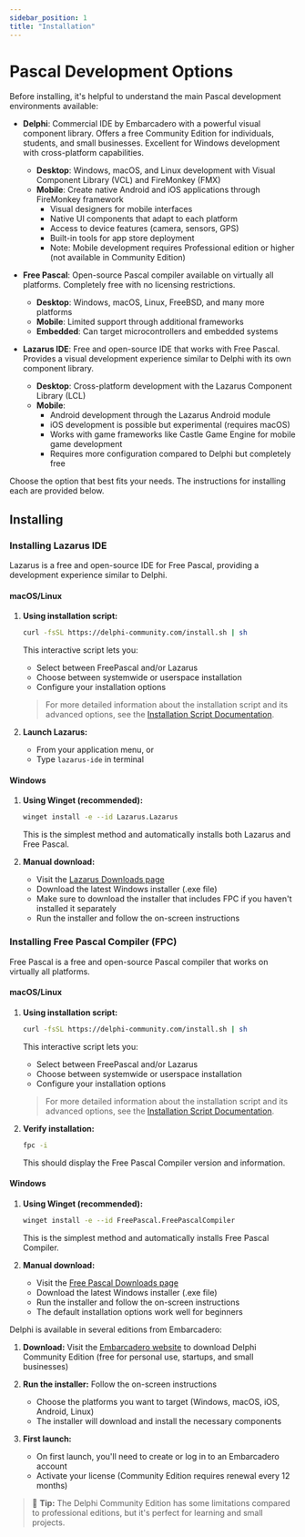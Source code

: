 ```yaml
---
sidebar_position: 1
title: "Installation"
---
```



# Pascal Development Options

Before installing, it's helpful to understand the main Pascal development environments available:

- **Delphi**: Commercial IDE by Embarcadero with a powerful visual component library. Offers a free Community Edition for individuals, students, and small businesses. Excellent for Windows development with cross-platform capabilities.
  - **Desktop**: Windows, macOS, and Linux development with Visual Component Library (VCL) and FireMonkey (FMX)
  - **Mobile**: Create native Android and iOS applications through FireMonkey framework
    - Visual designers for mobile interfaces
    - Native UI components that adapt to each platform
    - Access to device features (camera, sensors, GPS)
    - Built-in tools for app store deployment
    - Note: Mobile development requires Professional edition or higher (not available in Community Edition)

- **Free Pascal**: Open-source Pascal compiler available on virtually all platforms. Completely free with no licensing restrictions.
  - **Desktop**: Windows, macOS, Linux, FreeBSD, and many more platforms
  - **Mobile**: Limited support through additional frameworks
  - **Embedded**: Can target microcontrollers and embedded systems

- **Lazarus IDE**: Free and open-source IDE that works with Free Pascal. Provides a visual development experience similar to Delphi with its own component library.
  - **Desktop**: Cross-platform development with the Lazarus Component Library (LCL)
  - **Mobile**: 
    - Android development through the Lazarus Android module
    - iOS development is possible but experimental (requires macOS)
    - Works with game frameworks like Castle Game Engine for mobile game development
    - Requires more configuration compared to Delphi but completely free

Choose the option that best fits your needs. The instructions for installing each are provided below.

## Installing

<Tabs>
  <TabItem value="lazarus" label="Lazarus IDE" default>

### Installing Lazarus IDE

Lazarus is a free and open-source IDE for Free Pascal, providing a development experience similar to Delphi.

#### macOS/Linux
1. **Using installation script:**
   ```bash
   curl -fsSL https://delphi-community.com/install.sh | sh
   ```
   This interactive script lets you:
   - Select between FreePascal and/or Lazarus
   - Choose between systemwide or userspace installation
   - Configure your installation options

   > For more detailed information about the installation script and its advanced options, see the [Installation Script Documentation](/docs/advanced/installation-script).

2. **Launch Lazarus:**
   - From your application menu, or
   - Type `lazarus-ide` in terminal

#### Windows
1. **Using Winget (recommended):**
   ```bash
   winget install -e --id Lazarus.Lazarus
   ```
   This is the simplest method and automatically installs both Lazarus and Free Pascal.

2. **Manual download:**
   - Visit the [Lazarus Downloads page](https://www.lazarus-ide.org/index.php?page=downloads)
   - Download the latest Windows installer (.exe file)
   - Make sure to download the installer that includes FPC if you haven't installed it separately
   - Run the installer and follow the on-screen instructions

  </TabItem>
  <TabItem value="freepascal" label="Free Pascal">

### Installing Free Pascal Compiler (FPC)

Free Pascal is a free and open-source Pascal compiler that works on virtually all platforms.

#### macOS/Linux
1. **Using installation script:**
   ```bash
   curl -fsSL https://delphi-community.com/install.sh | sh
   ```
   This interactive script lets you:
   - Select between FreePascal and/or Lazarus
   - Choose between systemwide or userspace installation
   - Configure your installation options

   > For more detailed information about the installation script and its advanced options, see the [Installation Script Documentation](/docs/advanced/installation-script).

2. **Verify installation:**
   ```bash
   fpc -i
   ```
   This should display the Free Pascal Compiler version and information.

#### Windows
1. **Using Winget (recommended):**
   ```bash
   winget install -e --id FreePascal.FreePascalCompiler
   ```
   This is the simplest method and automatically installs Free Pascal Compiler.

2. **Manual download:**
   - Visit the [Free Pascal Downloads page](https://www.freepascal.org/download.html)
   - Download the latest Windows installer (.exe file)
   - Run the installer and follow the on-screen instructions
   - The default installation options work well for beginners

  </TabItem>
  <TabItem value="delphi" label="Delphi">

Delphi is available in several editions from Embarcadero:

1. **Download:** Visit the [Embarcadero website](https://www.embarcadero.com/products/delphi/starter/free-download) to download Delphi Community Edition (free for personal use, startups, and small businesses)

2. **Run the installer:** Follow the on-screen instructions
   - Choose the platforms you want to target (Windows, macOS, iOS, Android, Linux)
   - The installer will download and install the necessary components

3. **First launch:** 
   - On first launch, you'll need to create or log in to an Embarcadero account
   - Activate your license (Community Edition requires renewal every 12 months)

> 📘 **Tip:** The Delphi Community Edition has some limitations compared to professional editions, but it's perfect for learning and small projects.

  </TabItem>
</Tabs>
